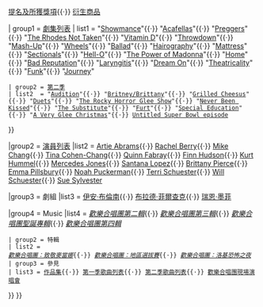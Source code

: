 {{Navbox
| name   = Glee
| title  = [[歡樂合唱團|''歡樂合唱團'']]
| state  = {{{state|autocollapse}}}
| above  = [[:Category:歡樂合唱團|歡樂合唱團類別]]{{·}} [[歡樂合唱團提名及所獲獎項列表|提名及所獲獎項]]{{·}} [[歡樂合唱團衍生商品|衍生商品]]

| group1 = [[歡樂合唱團劇集列表|劇集列表]]
| list1  = 
{{navbox subgroup
 | groupstyle =  

 | group1 = [[歡樂合唱團 (第一季)|第一季]]
 | list1 = "[[Pilot (Glee)|Pilot]]"{{·}} "[[Showmance]]"{{·}} "[[Acafellas]]"{{·}} "[[Preggers]]"{{·}} "[[The Rhodes Not Taken]]"{{·}} "[[Vitamin D (Glee)|Vitamin D]]"{{·}} "[[Throwdown (Glee)|Throwdown]]"{{·}} "[[Mash-Up (Glee)|Mash-Up]]"{{·}} "[[Wheels (Glee)|Wheels]]"{{·}} "[[Ballad (Glee)|Ballad]]"{{·}} "[[Hairography]]"{{·}} "[[Mattress (Glee)|Mattress]]"{{·}} "[[Sectionals]]"{{·}} "[[Hell-O (Glee)|Hell-O]]"{{·}} "[[The Power of Madonna]]"{{·}} "[[Home (Glee)|Home]]"{{·}} "[[Bad Reputation (Glee)|Bad Reputation]]"{{·}} "[[Laryngitis (Glee)|Laryngitis]]"{{·}} "[[Dream On (Glee)|Dream On]]"{{·}} "[[Theatricality]]"{{·}} "[[Funk (Glee)|Funk]]"{{·}} "[[Journey (Glee)|Journey]]"

 | group2 = [[歡樂合唱團 (第二季)|第二季]]
 | list2  = "[[Audition (Glee)|Audition]]"{{·}} "[[Britney/Brittany]]"{{·}} "[[Grilled Cheesus]]"{{·}} "[[Duets (Glee)|Duets]]"{{·}} "[[The Rocky Horror Glee Show]]"{{·}} "[[Never Been Kissed (Glee)|Never Been Kissed]]"{{·}} "[[The Substitute (Glee)|The Substitute]]"{{·}} "[[Furt]]"{{·}} "[[Special Education (Glee)|Special Education]]"{{·}} "[[A Very Glee Christmas]]"{{·}} [[Glee Super Bowl episode|Untitled Super Bowl episode]]<!-- Do not add episodes until they have their own articles and they have sufficient information. This is a navigation template, not a list of episodes-->
}}

|group2 = [[歡樂合唱團演員列表|演員列表]]
|list2 = [[Artie Abrams]]{{·}} [[Rachel Berry (Glee)|Rachel Berry]]{{·}} [[Mike Chang]]{{·}} [[Tina Cohen-Chang]]{{·}} [[Quinn Fabray]]{{·}} [[Finn Hudson]]{{·}} [[Kurt Hummel]]{{·}} [[Mercedes Jones]]{{·}} [[Santana Lopez]]{{·}} [[Brittany Pierce]]{{·}} [[Emma Pillsbury]]{{·}} [[Puck (Glee)|Noah Puckerman]]{{·}} [[Terri Schuester]]{{·}} [[Will Schuester]]{{·}} [[Sue Sylvester]]<!-- Do not add characters until they have their own articles and they have sufficient information. This is a navigation template, not a list of characters-->

|group3 = 劇組
|list3 = [[伊安·布倫南]]{{·}} [[布拉德·菲爾查克]]{{·}} [[瑞恩·墨菲]]

|group4 = Music
|list4 = 
{{navbox subgroup
 | groupstyle =  

 | group1 = 專輯
 | list1 = ''[[歡樂合唱團第一輯]]''{{·}} ''[[歡樂合唱團第二輯]]''{{·}} ''[[歡樂合唱團第三輯]]''{{·}} ''[[歡樂合唱團聖誕專輯]]''{{·}} ''[[歡樂合唱團第四輯]]''
 | group2 = 特輯
 | list2 = 
 ''[[歡樂合唱團：致敬麥當娜]]''{{·}} ''[[歡樂合唱團：地區選拔賽]]''{{·}} ''[[歡樂合唱團：洛基恐怖之夜]]''
 | group3 = 參見
 | list3 = [[歡樂合唱團作品集|作品集]]{{·}} [[歡樂合唱團第一季歌曲列表|第一季歌曲列表]]{{·}} [[歡樂合唱團第二季歌曲列表|第二季歌曲列表]]{{·}} [[歡樂合唱團現場演唱會]]
}}
}}
<noinclude>
</noinclude>